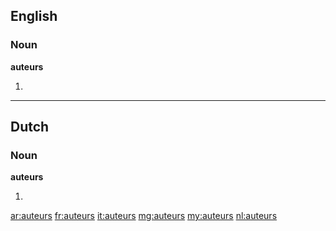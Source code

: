 ==English==

===Noun===
'''auteurs'''

# {{plural of|[[auteur]]}}

----

==Dutch==

===Noun===
'''auteurs'''

# {{plural of|[[auteur#Dutch|auteur]]|lang=Dutch}}

[[ar:auteurs]]
[[fr:auteurs]]
[[it:auteurs]]
[[mg:auteurs]]
[[my:auteurs]]
[[nl:auteurs]]